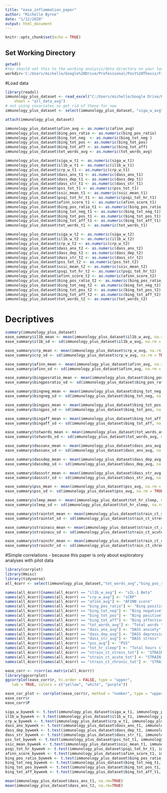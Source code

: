 ```yaml
---
title: "ease_inflammation_paper"
author: "Michelle Byrne"
date: "1/12/2020"
output: html_document
---
```


```r
knitr::opts_chunk$set(echo = TRUE)
```

## Set Working Directory
```r
getwd()
#You should set this to the working analysis/data directory on your local git folder for ease 
workdir='C:/Users/michelle/Google%20Drive/Professional/Post%20Thesis/First%20author/EASE_Inflammation'
```

#Load data
```r
library(readxl)
immunology_plus_dataset <- read_excel("C:/Users/michelle/Google Drive/Professional/Post Thesis/First author/EASE_Inflammation/immunology_plus_dataset.xlsx", 
    sheet = "all_data_avg")
# not using covariates so get rid of these for now
immunology_plus_dataset <- select(immunology_plus_dataset, "siga_w_avg",	"il1b_w_avg",	"crp_w_avg",	"afinn_avg",	"bing_pos_ratio",	"bing_tot_neg",	"bing_tot_pos",	"bing_tot_aff",	"tot_words_avg",	"dass_anx_avg",	"dass_dep_avg",	"dass_str_avg",	"pss_avg",	"ssic_avg",	"tot_hr_sleep",	"strain_ct_stress_tot",	"strain_ct_stress_sev",	"strain_ct_acute_tot",	"strain_ct_chronic_tot",	"siga_w_t1",	"il1b_w_t1",	"crp_w_t1",	"dass_anx_t1",	"dass_dep_t1",	"dass_str_t1",	"pss_tot_t1",	"ssic_mean_t1",	"psqi_tot_hr_t1",	"afinn_score_t1",	"bing_pos_ratio_t1",	"bing_tot_neg_t1",	"bing_tot_pos_t1",	"bing_tot_aff_t1",	"tot_words_t1",	"siga_w_t2",	"il1b_w_t2",	"crp_w_t2",	"dass_anx_t2",	"dass_dep_t2",	"dass_str_t2",	"pss_tot_t2",	"ssic_mean_t2",	"psqi_tot_hr_t2",	"afinn_score_t2",	"bing_pos_ratio_t2",	"bing_tot_neg_t2",	"bing_tot_pos_t2",	"bing_tot_aff_t2",	"tot_words_t2")

attach(immunology_plus_dataset)

immunology_plus_dataset$afinn_avg <- as.numeric(afinn_avg)
immunology_plus_dataset$bing_pos_ratio <- as.numeric(bing_pos_ratio)
immunology_plus_dataset$bing_tot_neg  <- as.numeric(bing_tot_neg )
immunology_plus_dataset$bing_tot_pos <- as.numeric(bing_tot_pos)
immunology_plus_dataset$bing_tot_aff <- as.numeric(bing_tot_aff)
immunology_plus_dataset$tot_words_avg <- as.numeric(tot_words_avg)

immunology_plus_dataset$siga_w_t1 <- as.numeric(siga_w_t1)
immunology_plus_dataset$il1b_w_t1 <- as.numeric(il1b_w_t1)
immunology_plus_dataset$crp_w_t1 <- as.numeric(crp_w_t1)
immunology_plus_dataset$dass_anx_t1 <- as.numeric(dass_anx_t1)
immunology_plus_dataset$dass_dep_t1 <- as.numeric(dass_dep_t1)
immunology_plus_dataset$dass_str_t1 <- as.numeric(dass_str_t1)
immunology_plus_dataset$pss_tot_t1 <- as.numeric(pss_tot_t1)
immunology_plus_dataset$ssic_mean_t1 <- as.numeric(ssic_mean_t1)
immunology_plus_dataset$psqi_tot_hr_t1 <- as.numeric(psqi_tot_hr_t1)
immunology_plus_dataset$afinn_score_t1 <- as.numeric(afinn_score_t1)
immunology_plus_dataset$bing_pos_ratio_t1 <- as.numeric(bing_pos_ratio_t1)
immunology_plus_dataset$bing_tot_neg_t1 <- as.numeric(bing_tot_neg_t1)
immunology_plus_dataset$bing_tot_pos_t1 <- as.numeric(bing_tot_pos_t1)
immunology_plus_dataset$bing_tot_aff_t1 <- as.numeric(bing_tot_aff_t1)
immunology_plus_dataset$tot_words_t1 <- as.numeric(tot_words_t1)

immunology_plus_dataset$siga_w_t2 <- as.numeric(siga_w_t2)
immunology_plus_dataset$il1b_w_t2 <- as.numeric(il1b_w_t2)
immunology_plus_dataset$crp_w_t2 <- as.numeric(crp_w_t2)
immunology_plus_dataset$dass_anx_t2 <- as.numeric(dass_anx_t2)
immunology_plus_dataset$dass_dep_t2 <- as.numeric(dass_dep_t2)
immunology_plus_dataset$dass_str_t2 <- as.numeric(dass_str_t2)
immunology_plus_dataset$pss_tot_t2 <- as.numeric(pss_tot_t2)
immunology_plus_dataset$ssic_mean_t2 <- as.numeric(ssic_mean_t2)
immunology_plus_dataset$psqi_tot_hr_t2 <- as.numeric(psqi_tot_hr_t2)
immunology_plus_dataset$afinn_score_t2 <- as.numeric(afinn_score_t2)
immunology_plus_dataset$bing_pos_ratio_t2 <- as.numeric(bing_pos_ratio_t2)
immunology_plus_dataset$bing_tot_neg_t2 <- as.numeric(bing_tot_neg_t2)
immunology_plus_dataset$bing_tot_pos_t2 <- as.numeric(bing_tot_pos_t2)
immunology_plus_dataset$bing_tot_aff_t2 <- as.numeric(bing_tot_aff_t2)
immunology_plus_dataset$tot_words_t2 <- as.numeric(tot_words_t2)
```

# Decriptives
```r
summary(immunology_plus_dataset)
ease_summary$il1b_mean <- mean(immunology_plus_dataset$il1b_w_avg, na.rm = TRUE)
ease_summary$il1b_sd <- sd(immunology_plus_dataset$il1b_w_avg, na.rm = TRUE)

ease_summary$crp_mean <- mean(immunology_plus_dataset$crp_w_avg, na.rm = TRUE)
ease_summary$crp_sd <- sd(immunology_plus_dataset$crp_w_avg, na.rm = TRUE)

ease_summary$afinn_mean <- mean(immunology_plus_dataset$afinn_avg, na.rm = TRUE)
ease_summary$afinn_sd <- sd(immunology_plus_dataset$afinn_avg, na.rm = TRUE)

ease_summary$bingposratio_mean <- mean(immunology_plus_dataset$bing_pos_ratio, na.rm = TRUE)
ease_summary$bingposratio_sd <- sd(immunology_plus_dataset$bing_pos_ratio, na.rm = TRUE)

ease_summary$bingneg_mean <- mean(immunology_plus_dataset$bing_tot_neg, na.rm = TRUE)
ease_summary$bingneg_sd <- sd(immunology_plus_dataset$bing_tot_neg, na.rm = TRUE)

ease_summary$bingpos_mean <- mean(immunology_plus_dataset$bing_tot_pos, na.rm = TRUE)
ease_summary$bingpos_sd <- sd(immunology_plus_dataset$bing_tot_pos, na.rm = TRUE)

ease_summary$bingaff_mean <- mean(immunology_plus_dataset$bing_tot_aff, na.rm = TRUE)
ease_summary$bingaff_sd <- sd(immunology_plus_dataset$bing_tot_aff, na.rm = TRUE)

ease_summary$totwords_mean <- mean(immunology_plus_dataset$tot_words_avg, na.rm = TRUE)
ease_summary$totwords_sd <- sd(immunology_plus_dataset$tot_words_avg, na.rm = TRUE)

ease_summary$dassanx_mean <- mean(immunology_plus_dataset$dass_anx_avg, na.rm = TRUE)
ease_summary$dassanx_sd <- sd(immunology_plus_dataset$dass_anx_avg, na.rm = TRUE)

ease_summary$dassdep_mean <- mean(immunology_plus_dataset$dass_dep_avg, na.rm = TRUE)
ease_summary$dassdep_sd <- sd(immunology_plus_dataset$dass_dep_avg, na.rm = TRUE)

ease_summary$dassstr_mean <- mean(immunology_plus_dataset$dass_str_avg, na.rm = TRUE)
ease_summary$dassstr_sd <- sd(immunology_plus_dataset$dass_str_avg, na.rm = TRUE)

ease_summary$pss_mean <- mean(immunology_plus_dataset$pss_avg, na.rm = TRUE)
ease_summary$pss_sd <- sd(immunology_plus_dataset$pss_avg, na.rm = TRUE)

ease_summary$sleep_mean <- mean(immunology_plus_dataset$tot_hr_sleep, na.rm = TRUE)
ease_summary$sleep_sd <- sd(immunology_plus_dataset$tot_hr_sleep, na.rm = TRUE)

ease_summary$straintot_mean <- mean(immunology_plus_dataset$strain_ct_stress_tot, na.rm = TRUE)
ease_summary$straintot_sd <- sd(immunology_plus_dataset$strain_ct_stress_tot, na.rm = TRUE)

ease_summary$strainacu_mean <- mean(immunology_plus_dataset$strain_ct_acute_tot, na.rm = TRUE)
ease_summary$strainacu_sd <- sd(immunology_plus_dataset$strain_ct_acute_tot, na.rm = TRUE)

ease_summary$strainchr_mean <- mean(immunology_plus_dataset$strain_ct_chronic_tot, na.rm = TRUE)
ease_summary$strainchr_sd <- sd(immunology_plus_dataset$strain_ct_chronic_tot, na.rm = TRUE)
```


#Simple correlations - because this paper is only about exploratory analyses with pilot data
```r
library(corrplot)
library(Hmisc)
library(tidyverse)
all_4corr <- select(immunology_plus_dataset,"tot_words_avg","bing_pos_ratio","bing_tot_aff","bing_tot_pos","bing_tot_neg","afinn_avg","tot_hr_sleep","il1b_w_avg","crp_w_avg","strain_ct_chronic_tot","strain_ct_acute_tot","strain_ct_stress_tot","dass_str_avg","dass_dep_avg","dass_anx_avg","pss_avg")

names(all_4corr)[names(all_4corr) == "il1b_w_avg"] <- "sIL-1 Beta"
names(all_4corr)[names(all_4corr) == "crp_w_avg"] <- "sCRP"
names(all_4corr)[names(all_4corr) == "afinn_avg"] <- "AFINN score"
names(all_4corr)[names(all_4corr) == "bing_pos_ratio"] <- "Bing positive to total ratio"
names(all_4corr)[names(all_4corr) == "bing_tot_neg"] <- "Bing negative"
names(all_4corr)[names(all_4corr) == "bing_tot_pos"] <- "Bing positive"
names(all_4corr)[names(all_4corr) == "bing_tot_aff"] <- "Bing affective"
names(all_4corr)[names(all_4corr) == "tot_words_avg"] <- "Total words typed"
names(all_4corr)[names(all_4corr) == "dass_anx_avg"] <- "DASS anxiety"
names(all_4corr)[names(all_4corr) == "dass_dep_avg"] <- "DASS depression"
names(all_4corr)[names(all_4corr) == "dass_str_avg"] <- "DASS stress"
names(all_4corr)[names(all_4corr) == "pss_avg"] <- "PSS"
names(all_4corr)[names(all_4corr) == "tot_hr_sleep"] <- "Total hours sleep"
names(all_4corr)[names(all_4corr) == "strain_ct_stress_tot"] <- "STRAIN count stressors"
names(all_4corr)[names(all_4corr) == "strain_ct_acute_tot"] <- "STRAIN acute stressors"
names(all_4corr)[names(all_4corr) == "strain_ct_chronic_tot"] <- "STRAIN chronic stressors"

ease_corr <- rcorr(as.matrix(all_4corr))
library(ggcorrplot)
ggcorrplot(ease_corr$r, hc.order = FALSE, type = "upper",
   lab = TRUE, colors = c("yellow", "white", "purple"))

ease_cor_plot <- corrplot(ease_corr$r, method = "number", type = "upper", order = "original", tl.col = "black", tl.srt = 45, tl.cex = .7, number.cex = .7, diag = FALSE)
ease_corr$r
ease_corr$P
```

```r


siga_w_byweek <- t.test(immunology_plus_dataset$siga_w_t1, immunology_plus_dataset$siga_w_t2, paired=TRUE, alternative = "two.sided")
il1b_w_byweek <- t.test(immunology_plus_dataset$il1b_w_t1, immunology_plus_dataset$il1b_w_t2, paired=TRUE, alternative = "two.sided")
crp_w_byweek <- t.test(immunology_plus_dataset$crp_w_t1, immunology_plus_dataset$crp_w_t2, paired=TRUE, alternative = "two.sided")
dass_anx_byweek <- t.test(immunology_plus_dataset$dass_anx_t1, immunology_plus_dataset$dass_anx_t2, paired=TRUE, alternative = "two.sided")
dass_dep_byweek <- t.test(immunology_plus_dataset$dass_dep_t1, immunology_plus_dataset$dass_dep_t2, paired=TRUE, alternative = "two.sided")
dass_str_byweek <- t.test(immunology_plus_dataset$dass_str_t1, immunology_plus_dataset$dass_str_t2, paired=TRUE, alternative = "two.sided")
pss_tot_byweek <- t.test(immunology_plus_dataset$pss_tot_t1, immunology_plus_dataset$pss_tot_t2, paired=TRUE, alternative = "two.sided")
ssic_mean_byweek <- t.test(immunology_plus_dataset$ssic_mean_t1, immunology_plus_dataset$ssic_mean_t2, paired=TRUE, alternative = "two.sided")
psqi_tot_hr_byweek <- t.test(immunology_plus_dataset$psqi_tot_hr_t1, immunology_plus_dataset$psqi_tot_hr_t2, paired=TRUE, alternative = "two.sided")
afinn_score_byweek <- t.test(immunology_plus_dataset$afinn_score_t1, immunology_plus_dataset$afinn_score_t2, paired=TRUE, alternative = "two.sided")
bing_pos_ratio_byweek <- t.test(immunology_plus_dataset$bing_pos_ratio_t1, immunology_plus_dataset$bing_pos_ratio_t2, paired=TRUE, alternative = "two.sided")
bing_tot_neg_byweek <- t.test(immunology_plus_dataset$bing_tot_neg_t1, immunology_plus_dataset$bing_tot_neg_t2, paired=TRUE, alternative = "two.sided")
bing_tot_pos_byweek <- t.test(immunology_plus_dataset$bing_tot_pos_t1, immunology_plus_dataset$bing_tot_pos_t2, paired=TRUE, alternative = "two.sided")
bing_tot_aff_byweek <- t.test(immunology_plus_dataset$bing_tot_aff_t1, immunology_plus_dataset$bing_tot_aff_t2, paired=TRUE, alternative = "two.sided")

mean(immunology_plus_dataset$dass_anx_t1, na.rm=TRUE)
mean(immunology_plus_dataset$dass_anx_t2, na.rm=TRUE)
```

